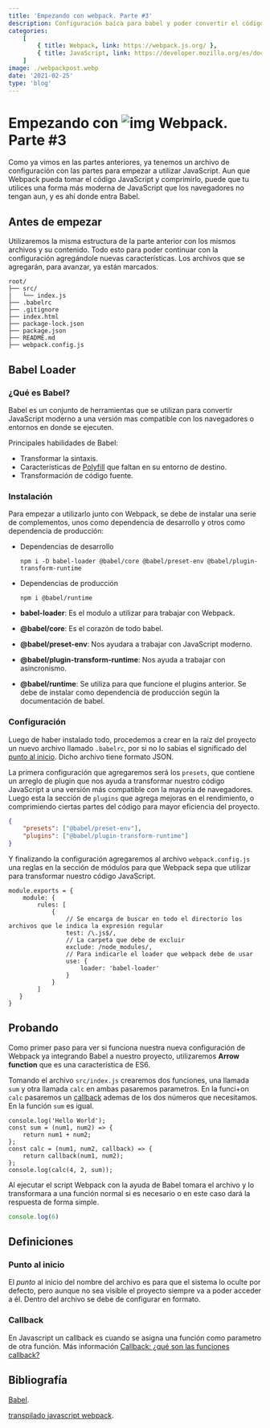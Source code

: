 ```yaml
---
title: 'Empezando con webpack. Parte #3'
description: Configuración baíca para babel y poder convertir el código ECMAScript 2015+ en una versión de JavaScript compatible con versiones anteriores en navegadores.
categories:
    [
        { title: Webpack, link: https://webpack.js.org/ },
        { title: JavaScript, link: https://developer.mozilla.org/es/docs/Web/JavaScript },
    ]
image: ./webpackpost.webp
date: '2021-02-25'
type: 'blog'
---
```


# Empezando con ![img](https://www.vectorlogo.zone/logos/js_webpack/js_webpack-icon.svg) Webpack. Parte #3

Como ya vimos en las partes anteriores, ya tenemos un archivo de configuración con las partes para empezar a utilizar JavaScript. Aun que Webpack pueda tomar el código JavaScript y comprimirlo, puede que tu utilices una forma más moderna de JavaScript que los navegadores no tengan aun, y es ahí donde entra Babel.

## Antes de empezar

Utilizaremos la misma estructura de la parte anterior con los mismos archivos y su contenido. Todo esto para poder continuar con la configuración agregándole nuevas características. Los archivos que se agregarán, para avanzar, ya están marcados.

```tex{4}
root/
├── src/
|   └── index.js
├── .babelrc
├── .gitignore
├── index.html
├── package-lock.json
├── package.json
├── README.md
├── webpack.config.js
```

## Babel Loader

### ¿Qué es Babel?

Babel es un conjunto de herramientas que se utilizan para convertir JavaScript moderno a una versión mas compatible con los navegadores o entornos en donde se ejecuten.

Principales habilidades de Babel:

-   Transformar la sintaxis.
-   Características de [Polyfill](https://developer.mozilla.org/es/docs/Glossary/Polyfill) que faltan en su entorno de destino.
-   Transformación de código fuente.

### Instalación

Para empezar a utilizarlo junto con Webpack, se debe de instalar una serie de complementos, unos como dependencia de desarrollo y otros como dependencia de producción:

-   Dependencias de desarrollo

    ```shell
    npm i -D babel-loader @babel/core @babel/preset-env @babel/plugin-transform-runtime
    ```

-   Dependencias de producción

    ```shell
    npm i @babel/runtime
    ```

-   **babel-loader**: Es el modulo a utilizar para trabajar con Webpack.
-   **@babel/core**: Es el corazón de todo babel.
-   **@babel/preset-env**: Nos ayudara a trabajar con JavaScript moderno.
-   **@babel/plugin-transform-runtime**: Nos ayuda a trabajar con asincronismo.
-   **@babel/runtime**: Se utiliza para que funcione el plugins anterior. Se debe de instalar como dependencia de producción según la documentación de babel.

### Configuración

Luego de haber instalado todo, procedemos a crear en la raíz del proyecto un nuevo archivo llamado `.babelrc`, por si no lo sabias el significado del [punto al inicio](#punto-al-inicio). Dicho archivo tiene formato JSON.

La primera configuración que agregaremos será los `presets`, que contiene un arreglo de plugin que nos ayuda a transformar nuestro código JavaScript a una versión más compatible con la mayoría de navegadores. Luego esta la sección de `plugins` que agrega mejoras en el rendimiento, o comprimiendo ciertas partes del código para mayor eficiencia del proyecto.

```json
{
	"presets": ["@babel/preset-env"],
	"plugins": ["@babel/plugin-transform-runtime"]
}
```

Y finalizando la configuración agregaremos al archivo `webpack.config.js` una reglas en la sección de módulos para que Webpack sepa que utilizar para transformar nuestro código JavaScript.

```js{2-15}
module.exports = {
 	module: {
        rules: [
    		{
                // Se encarga de buscar en todo el directorio los archivos que le indica la expresión regular
                test: /\.js$/,
                // La carpeta que debe de excluir
                exclude: /node_modules/,
                // Para indicarle el loader que webpack debe de usar
                use: {
                    loader: 'babel-loader'
                }
            }
        ]
   }
}
```

## Probando

Como primer paso para ver si funciona nuestra nueva configuración de Webpack ya integrando Babel a nuestro proyecto, utilizaremos **Arrow function** que es una característica de ES6.

Tomando el archivo `src/index.js` crearemos dos funciones, una llamada `sum` y otra llamada `calc` en ambas pasaremos parametros. En la funci+on `calc` pasaremos un [callback](#Callback) ademas de los dos números que necesitamos. En la función `sum` es igual.

```js{5-8}
console.log('Hello World');
const sum = (num1, num2) => {
	return num1 + num2;
};
const calc = (num1, num2, callback) => {
	return callback(num1, num2);
};
console.log(calc(4, 2, sum));
```

Al ejecutar el script Webpack con la ayuda de Babel tomara el archivo y lo transformara a una función normal si es necesario o en este caso dará la respuesta de forma simple.

```js
console.log(6)
```

## Definiciones

### Punto al inicio <a name="punto-al-inicio"></a>

El _punto_ al inicio del nombre del archivo es para que el sistema lo oculte por defecto, pero aunque no sea visible el proyecto siempre va a poder acceder a él. Dentro del archivo se debe de configurar en formato.

### Callback <a name="Callback"></a>

En Javascript un callback es cuando se asigna una función como parametro de otra función. Más información [Callback: ¿qué son las funciones callback?](https://www.ionos.es/digitalguide/paginas-web/desarrollo-web/que-es-un-callback/)

## Bibliografía

[Babel](https://babeljs.io/).

[transpilado javascript webpack](https://desarrolloweb.com/articulos/transpilado-javascript-webpack.html).
